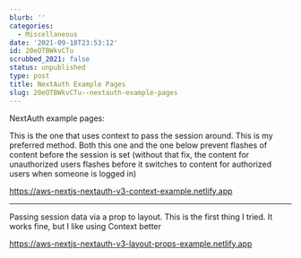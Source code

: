 ```yaml
---
blurb: ''
categories:
  - Miscellaneous
date: '2021-09-18T23:53:12'
id: 20eOTBWkvCTu
scrubbed_2021: false
status: unpublished
type: post
title: NextAuth Example Pages
slug: 20eOTBWkvCTu--nextauth-example-pages
---
```


NextAuth example pages:

This is the one that uses context to pass the session around. This is my preferred method. Both this one and the one below prevent flashes of content before the session is set (without that fix, the content for unauthorized users flashes before it switches to content for authorized users when someone is logged in)

https://aws-nextjs-nextauth-v3-context-example.netlify.app



---

Passing session data via a prop to layout. This is the first thing I tried. It works fine, but I like using Context better 

https://aws-nextjs-nextauth-v3-layout-props-example.netlify.app
